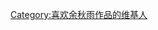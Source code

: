 {{Userbox
  |border-c = #000000
  |border-s = 1
  |id-c     = #FFFFFF
  |id-s     = 12
  |id-fc    = #000000
  |info-c   = #ffffff
  |info-s   = 8
  |info-fc  = #000000
  |id       = [[File:Yu Qiuyu.JPG|60px|]]
  |info     = 这个用户喜欢[[余秋雨]]的作品
}}

[[Category:喜欢余秋雨作品的维基人]]